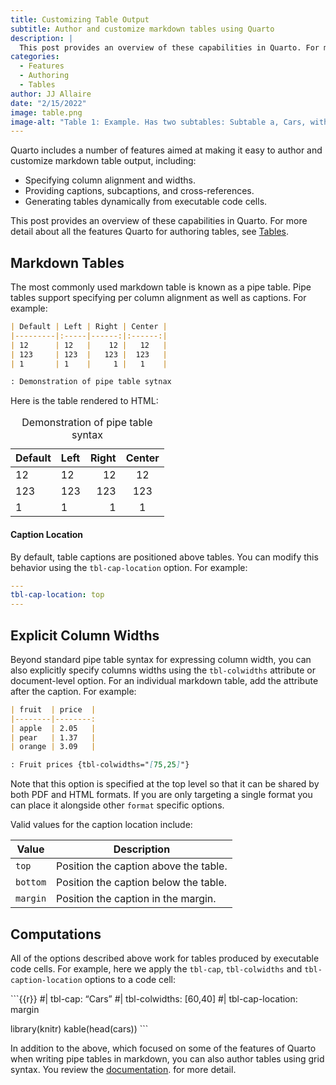 ```yaml
---
title: Customizing Table Output
subtitle: Author and customize markdown tables using Quarto
description: |
  This post provides an overview of these capabilities in Quarto. For more detail about all the features Quarto for authoring tables, see [Tables](/docs/authoring/tables.qmd).
categories:
  - Features
  - Authoring
  - Tables
author: JJ Allaire
date: "2/15/2022"
image: table.png
image-alt: "Table 1: Example. Has two subtables: Subtable a, Cars, with columns for speed and dist; and subtable b, Pressure, with columns for temperature and pressure."
---
```


Quarto includes a number of features aimed at making it easy to author and customize markdown table output, including:

-   Specifying column alignment and widths.
-   Providing captions, subcaptions, and cross-references.
-   Generating tables dynamically from executable code cells.

This post provides an overview of these capabilities in Quarto. For more detail about all the features Quarto for authoring tables, see [Tables](/docs/authoring/tables.qmd).

## Markdown Tables

The most commonly used markdown table is known as a pipe table. Pipe tables support specifying per column alignment as well as captions. For example:

``` markdown
| Default | Left | Right | Center |
|---------|:-----|------:|:------:|
| 12      | 12   |    12 |   12   |
| 123     | 123  |   123 |  123   |
| 1       | 1    |     1 |   1    |

: Demonstration of pipe table sytnax
```

Here is the table rendered to HTML:

| Default | Left | Right | Center |
|---------|:-----|------:|:------:|
| 12      | 12   |    12 |   12   |
| 123     | 123  |   123 |  123   |
| 1       | 1    |     1 |   1    |

: Demonstration of pipe table syntax

#### Caption Location

By default, table captions are positioned above tables. You can modify this behavior using the `tbl-cap-location` option. For example:

``` yaml
---
tbl-cap-location: top
---
```

## Explicit Column Widths

Beyond standard pipe table syntax for expressing column width, you can also explicitly specify columns widths using the `tbl-colwidths` attribute or document-level option. For an individual markdown table, add the attribute after the caption. For example:

``` markdown
| fruit  | price  |
|--------|--------:
| apple  | 2.05   |
| pear   | 1.37   |
| orange | 3.09   |

: Fruit prices {tbl-colwidths="[75,25]"}
```

Note that this option is specified at the top level so that it can be shared by both PDF and HTML formats. If you are only targeting a single format you can place it alongside other `format` specific options.

Valid values for the caption location include:

| Value    | Description                           |
|----------|---------------------------------------|
| `top`    | Position the caption above the table. |
| `bottom` | Position the caption below the table. |
| `margin` | Position the caption in the margin.   |

## Computations

All of the options described above work for tables produced by executable code cells. For example, here we apply the `tbl-cap`, `tbl-colwidths` and `tbl-caption-location` options to a code cell:

```{{r}}
#| tbl-cap: "Cars"
#| tbl-colwidths: [60,40]
#| tbl-cap-location: margin

library(knitr)
kable(head(cars))
```

In addition to the above, which focused on some of the features of Quarto when writing pipe tables in markdown, you can also author tables using grid syntax. You review the [documentation](/docs/authoring/tables.qmd). for more detail.
